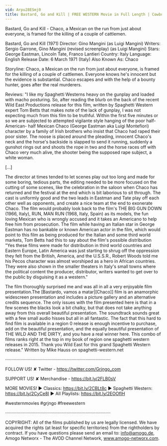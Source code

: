 ```yaml
---
vid: Arpu28ESmj0
title: Bastard, Go and Kill | FREE WESTERN Movie in Full Length | Cowboy | Wild West Film
---
```


Bastard, Go and Kill - Chaco, a Mexican on the run from just about everyone, is framed for the killing of a couple of cattlemen.

Bastard, Go and Kill (1971)
Director: Gino Mangini (as Luigi Mangini)
Writers: Sergio Garrone, Gino Mangini (revised screenplay) (as Luigi Mangini)
Stars: George Eastman, Lincoln Tate, Franco Lantieri 
Country: Italy
Language: English
Release Date: 6 March 1971 (Italy) 
Also Known As: Chaco 

Storyline:
Chaco, a Mexican on the run from just about everyone, is framed for the killing of a couple of cattlemen. Everyone knows he's innocent but the evidence is substantial. Chaco escapes and with the help of a bounty hunter, goes after the real murderers.

Reviews:
"I like my Spaghetti Westerns heavy on the gunplay and loaded with macho posturing. So, after reading the blurb on the back of the recent Wild East Productions release for this film, written by Spaghetti Western expert Tom Betts that makes note of the lack of gunplay, I was not expecting much from this film to be truthful. Within the first five minutes or so we are subjected to attempted vigilante style hanging of the poor half-American- half Mexican Chaco (George Eastman aka Luigi Montefiori) character by a family of Irish brothers who insist that Chaco had raped their poor sister. The noose is placed around the pleading, innocent Chaco's neck and the horse's backside is slapped to send it running, suddenly a gunshot rings out and shoots the rope in two and the horse races off with Chaco very much alive, the shooter being the supposed rape subject, a white woman. 

[...]

The director at times tended to let scenes play out too long and made for some boring, tedious parts, the editing needed to be more focused on the cutting of some scenes, like the celebration in the saloon when Chaco has returned and the festival at the end which is bit laborious to sit through. The cast is uniformly good and the two leads in Eastman and Tate play off each other well as opponents, and create a nice team at the end to exonerate Chaco. The film would probably look back to the film's THE BIG GUN DOWN (1966, Italy), RUN, MAN RUN (1968, Italy, Spain) as its models, the fun loving Mexican who is wrongly accused and it takes an Americano to help free him from prosecution. The film while having an Italian star in George Eastman has no bankable or known American actor in the film, which would point to this film as being produced for the Italian and some third world markets, Tom Betts had this to say about the film's possible distribution "Yes these films were made for distribution in third world countries and Eastern Europe, Latin America was just starting to shrug off the oppression they felt from the British, America, and the U.S.S.R., Robert Woods told me his Pecos character was almost worshiped as a hero in African countries. They were also shown in the smaller theaters in Italy's small towns where the political content the producer, distributor, writers wanted to get over to the public by disguising it as a western."

The film thoroughly surprised me and was all in all a very enjoyable film presentation.The [Bastardo, vamos a matar|[Chaco]] film is an anamorphic widescreen presentation and includes a picture gallery and an alternative credits sequence. The only issues with the film presented here is that in a few scenes the blacks look a bit chalky, but that does not take anything away from this overall beautiful presentation. The soundtrack sounds great with a few small audio hisses but all in all fantastic. The fact that this hard to find film is available in a region 0 release is enough incentive to purchase, add on the beautiful presentation, and the equally beautiful presentation of THE WILD AND THE DIRTY, and you have a real winner here. This combo of films ranks right at the top in my book of region one spaghetti western releases in 2015. Thank you Wild East for this grand Spaghetti Western release." Written by Mike Hauss on spaghetti-western.net

····················································································

FOLLOW US!
✘ Twitter - https://twitter.com/Grjngo_com

SUPPORT US!
✘ Merchandise - https://bit.ly/2FLB0sV

MORE MOVIES! 
► Classics: https://bit.ly/2CBLt8c 
► Spaghetti Western: https://bit.ly/2CyCe8I 
► All Playlists: https://bit.ly/2EOOfIH 

#westernmovies #grjngo #freewestern

····················································································

COPYRIGHT: All of the films published by us are legally licensed. We have acquired the rights (at least for specific territories) from the rightholders by contract. If you have questions please send an email to: info@amogo.de, Amogo Networx - The AVOD Channel Network, www.amogo-networx.com.